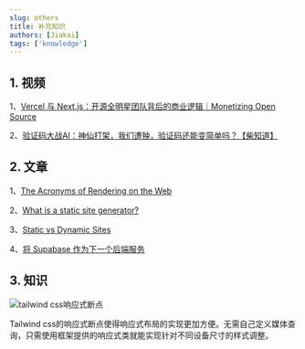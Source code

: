 ```yaml
---
slug: others
title: 补充知识
authors: [Jiakai]
tags: ['knowledge']
---
```


## 1. 视频

1、[Vercel 与 Next.js：开源全明星团队背后的商业逻辑｜Monetizing Open Source](https://www.bilibili.com/video/BV1gR4y1u76v/)

2、[验证码大战AI：神仙打架，我们遭殃，验证码还能变简单吗？【柴知道】](https://www.bilibili.com/video/BV1HG4y1K7vy/)

## 2. 文章

1、[The Acronyms of Rendering on the Web](https://www.netlify.com/blog/the-acronyms-of-rendering/)

2、[What is a static site generator?](https://www.cloudflare.com/learning/performance/static-site-generator/)

3、[Static vs Dynamic Sites](https://dev.to/ashenmaster/static-vs-dynamic-sites-61f)

4、[将 Supabase 作为下一个后端服务](https://kuizuo.cn/use-supabase-as-backend-service/)

## 3. 知识

![tailwind css响应式断点](https://vip2.loli.io/2023/05/07/wr4lZJpL8n3iS9f.webp)

Tailwind css的响应式断点使得响应式布局的实现更加方便。无需自己定义媒体查询，只需使用框架提供的响应式类就能实现针对不同设备尺寸的样式调整。